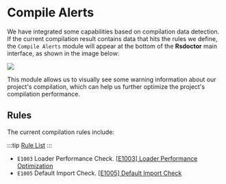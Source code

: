 # Compile Alerts

We have integrated some capabilities based on compilation data detection. If the current compilation result contains data that hits the rules we define, the `Compile Alerts` module will appear at the bottom of the **Rsdoctor** main interface, as shown in the image below:

<img src="https://assets.rspack.dev/others/assets/rsdoctor/compile-alerts.png" />

This module allows us to visually see some warning information about our project's compilation, which can help us further optimize the project's compilation performance.

## Rules

The current compilation rules include:

:::tip
[Rule List](../more/rules)
:::

- `E1003` Loader Performance Check. [[E1003] Loader Performance Optimization](/guide/rules/rules#e1003-loader-performance-optimization)
- `E1005` Default Import Check. [[E1005] Default Import Check](/guide/rules/rules#e1005-default-import-check)
